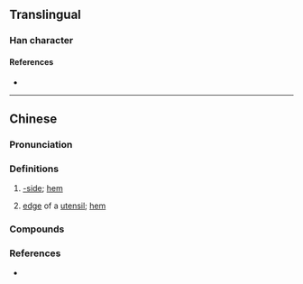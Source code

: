 {{character info}}
==Translingual==

===Han character===
{{Han char|rn=32|rad=土|as=11|sn=14|four=48117|canj=GJJN|ids=⿰土乾}}

====References====
* {{Han ref|kx=0238.191|hdz=10478.040|uh=5898|ud=22680|bh=E159|bd=57689}}

----

==Chinese==
{{zh-forms}}

===Pronunciation===
{{zh-pron
|m=qián
|c=kin4
|mn=kîⁿ
|mn-t=gin5
|cat=
}}

===Definitions===
{{zh-hanzi}}

# {{lb|zh|Min Nan}} [[-side]]; [[hem]]
#: {{zh-x|小溪墘|brook'''side'''|MN}}
# {{lb|zh|Min Nan}} [[edge]] of a [[utensil]]; [[hem]]
{{attention|yue|also Cantonese according to Unihan???}}

===Compounds===
{{zh-der|海墘|車路墘|田墘}}

===References===
* {{R:yue:mfccd}}